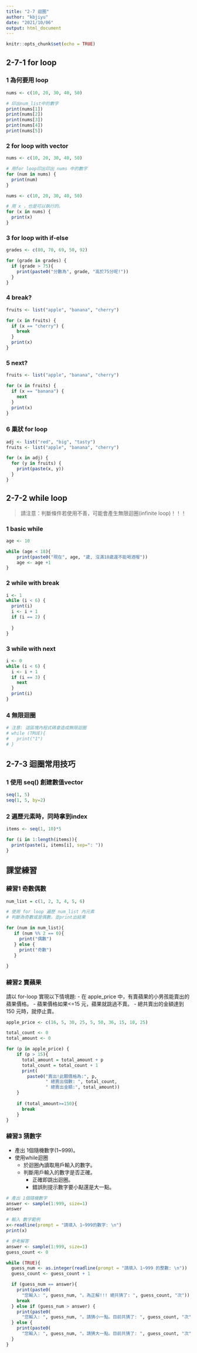```yaml
---
title: "2-7 迴圈"
author: "kbjiyu"
date: "2021/10/06"
output: html_document
---
```


```r
knitr::opts_chunk$set(echo = TRUE)
```

## 2-7-1 for loop

### 1 為何要用 loop
```r
nums <- c(10, 20, 30, 40, 50)

# 印出num_list中的數字
print(nums[1])
print(nums[2])
print(nums[3])
print(nums[4])
print(nums[5])

```

### 2 for loop with vector
```r
nums <- c(10, 20, 30, 40, 50)

# 用for loop印出印出 nums 中的數字
for (num in nums) {
  print(num) 
}

```

```r
nums <- c(10, 20, 30, 40, 50)

# 用 x ，也是可以執行的。
for (x in nums) {
  print(x) 
}

```

### 3 for loop with if-else
```r

grades <- c(80, 70, 69, 50, 92)

for (grade in grades) {
  if (grade > 75){
    print(paste0("分數為", grade, "高於75分呢!"))
  }
}

```

### 4 break?
```r

fruits <- list("apple", "banana", "cherry")

for (x in fruits) {
  if (x == "cherry") {
    break
  }
  print(x)
}

```

### 5 next?
```r

fruits <- list("apple", "banana", "cherry")

for (x in fruits) {
  if (x == "banana") {
    next
  }
  print(x)
}

```

### 6 巢狀 for loop
```r

adj <- list("red", "big", "tasty")
fruits <- list("apple", "banana", "cherry")

for (x in adj) {
  for (y in fruits) {
    print(paste(x, y))
  }
}

```

## 2-7-2 while loop

> 請注意：判斷條件若使用不善，可能會產生無限迴圈(infinite loop)！！！

### 1 basic while
```r
age <- 10

while (age < 18){
    print(paste0("現在", age, "歲, 沒滿18歲還不能喝酒喔"))
    age <- age +1
}

```

### 2 while with break
```r

i <- 1
while (i < 6) {
  print(i)
  i <- i + 1
  if (i == 2) {
    
  }
}

```

### 3 while with next
```r
i <- 0
while (i < 6) {
  i <- i + 1
  if (i == 3) {
    next
  }
  print(i)
}

```

### 4 無限迴圈
```r
# 注意: 這區塊內程式碼會造成無限迴圈
# while (TRUE){
#   print("1")
# }

```

## 2-7-3 迴圈常用技巧

### 1 使用 seq() 創建數值vector
```r

seq(1, 5)
seq(1, 5, by=2)

```

### 2 遍歷元素時，同時拿到index
```r

items <- seq(1, 10)*5

for (i in 1:length(items)){
  print(paste(i, items[i], sep=": "))
}


```

## 課堂練習

### 練習1 奇數偶數
```r

num_list = c(1, 2, 3, 4, 5, 6)

# 使用 for loop 遍歷 num_list 內元素
# 判斷為奇數或是偶數，並print出結果

for (num in num_list){
   if (num %% 2 == 0){
     print("偶數")
   } else {
     print("奇數")
   }
  
}

```

### 練習2 賣蘋果

請以 for-loop 實現以下情境題:
- 在 apple_price 中，有賣蘋果的小男孩能賣出的蘋果價格。
- 蘋果價格如果<=15 元，蘋果就跳過不賣。
- 總共賣出的金額達到 150 元時，就停止賣。


```r
apple_price <- c(16, 5, 30, 25, 5, 50, 36, 15, 10, 25)

total_count <- 0
total_amount <- 0

for (p in apple_price) {
    if (p > 15){
      total_amount = total_amount + p
      total_count = total_count + 1
      print(
        paste0("賣出!此顆價格為:", p, 
               " 總賣出個數: ", total_count, 
               " 總賣出金額:", total_amount))
    }
    
    if (total_amount>=150){
      break
    }
}

```

### 練習3 猜數字

- 產出 1個隨機數字(1~999)。
- 使用while迴圈
  - 於迴圈內讀取用戶輸入的數字。
  - 判斷用戶輸入的數字是否正確。
    - 正確即跳出迴圈。
    - 錯誤則提示數字要小點還是大一點。

```r
# 產出 1個隨機數字
answer <- sample(1:999, size=1)
answer

```
```r
# 輸入 數字範例
x<-readline(prompt = "請填入 1~999的數字: \n")
print(x)

```

```r
# 參考解答
answer <- sample(1:999, size=1)
guess_count <- 0

while (TRUE){
  guess_num <- as.integer(readline(prompt = "請填入 1~999 的整數: \n")) 
  guess_count <- guess_count + 1

  if (guess_num == answer){
    print(paste0(
      "您輸入: ", guess_num, "。為正解!!! 總共猜了: ", guess_count, "次"))
    break
  } else if (guess_num > answer) {
    print(paste0(
      "您輸入: ", guess_num, "。請猜小一點。目前共猜了: ", guess_count, "次"))    
  } else {
    print(paste0(
      "您輸入: ", guess_num, "。請猜大一點。目前共猜了: ", guess_count, "次"))
  }
}
  
```
